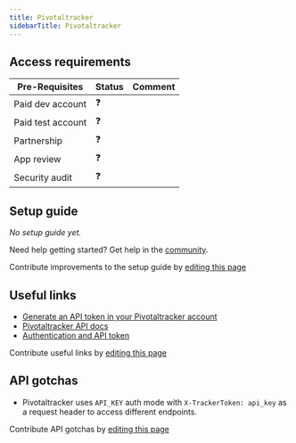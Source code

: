 ```yaml
---
title: Pivotaltracker
sidebarTitle: Pivotaltracker
---
```



<Overview />
<PreBuiltTooling />
<PreBuiltUseCases />

## Access requirements
| Pre-Requisites | Status | Comment|
| - | - | - |
| Paid dev account | ❓ |  |
| Paid test account | ❓ |  |
| Partnership | ❓ | |
| App review | ❓ |  |
| Security audit | ❓ | |


## Setup guide

_No setup guide yet._

<Tip>Need help getting started? Get help in the [community](https://nango.dev/slack).</Tip>

<Note>Contribute improvements to the setup guide by [editing this page](https://github.com/nangohq/nango/tree/master/docs/integrations/all/pivotaltracker.mdx)</Note>


## Useful links

-   [Generate an API token in your Pivotaltracker account](https://www.pivotaltracker.com/profile)
-   [Pivotaltracker API docs](https://www.pivotaltracker.com/help/api)
-   [Authentication and API token](https://www.pivotaltracker.com/help/api#Basics)

<Note>Contribute useful links by [editing this page](https://github.com/nangohq/nango/tree/master/docs/integrations/all/pivotaltracker.mdx)</Note>

## API gotchas

- Pivotaltracker uses `API_KEY` auth mode with `X-TrackerToken: api_key` as a request header to access different endpoints.

<Note>Contribute API gotchas by [editing this page](https://github.com/nangohq/nango/tree/master/docs/integrations/all/pivotaltracker.mdx)</Note>